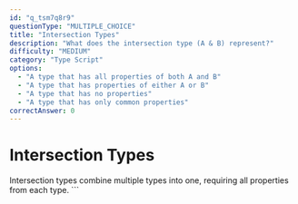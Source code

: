 ```yaml
---
id: "q_tsm7q8r9"
questionType: "MULTIPLE_CHOICE"
title: "Intersection Types"
description: "What does the intersection type (A & B) represent?"
difficulty: "MEDIUM"
category: "Type Script"
options:
  - "A type that has all properties of both A and B"
  - "A type that has properties of either A or B"
  - "A type that has no properties"
  - "A type that has only common properties"
correctAnswer: 0
---
```


# Intersection Types

Intersection types combine multiple types into one, requiring all properties from each type.
\`\`\`
